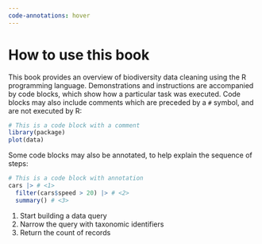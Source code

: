 ```yaml
---
code-annotations: hover
---
```


# How to use this book {.unnumbered}

This book provides an overview of biodiversity data cleaning using the R
programming language. Demonstrations and instructions are accompanied by
code blocks, which show how a particular task was executed. Code blocks may also
include comments which are preceded by a `#` symbol, and are not executed by R:

```r
# This is a code block with a comment
library(package)
plot(data)
```

Some code blocks may also be annotated, to help explain the sequence of steps:

```r
# This is a code block with annotation
cars |> # <1>
  filter(cars$speed > 20) |> # <2>
  summary() # <3>
```
1. Start building a data query
2. Narrow the query with taxonomic identifiers
3. Return the count of records
